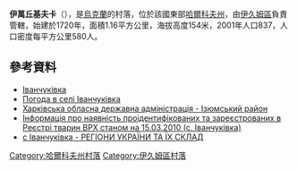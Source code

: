 {{coord|49|22|23|N|37|11|42|E|scale:100000_region:UA|display=title}}

'''伊萬丘基夫卡'''（{{lang-uk|Іванчуківка}}），是[[烏克蘭|烏克蘭]]的村落，位於該國東部[[哈爾科夫州|哈爾科夫州]]，由[[伊久姆區|伊久姆區]]負責管轄，始建於1720年，面積1.16平方公里，海拔高度154米，2001年人口837，人口密度每平方公里580人。

==參考資料==
* [http://w1.c1.rada.gov.ua/pls/z7502/A005?rdat1=09.01.2009&rf7571=33252 Іванчуківка]{{dead link|date=2017年11月 |bot=InternetArchiveBot |fix-attempted=yes }}
* [http://weather.in.ua/ua/har'kovskaja/9450 Погода в селі Іванчуківка] {{Wayback|url=http://weather.in.ua/ua/har%27kovskaja/9450 |date=20201126094654 }}
* [http://kharkivoda.avakov.com/show.php?page=izumska/ Харківська обласна державна адміністрація - Ізюмський район]{{dead link|date=2017年11月 |bot=InternetArchiveBot |fix-attempted=yes }}
* [http://ipairtwebclient.agro-id.gov.ua/(S(gbi3ms45hz4woz55eijqecjb))/ReportTown.aspx?RegionID=75745&type=%204&AnimalType=%20/ Інформація про наявність проідентифікованих та зареєстрованих в Реєстрі тварин ВРХ станом на 15.03.2010 (с. Іванчуківка)]{{dead link|date=2018年2月 |bot=InternetArchiveBot |fix-attempted=yes }}
* [http://gska2.rada.gov.ua/pls/z7502/A005?rdat1=24.12.2009&rf7571=33252/ с Іванчуківка - РЕГІОНИ УКРАЇНИ ТА ЇХ СКЛАД]{{dead link|date=2017年11月 |bot=InternetArchiveBot |fix-attempted=yes }}

{{DEFAULTSORT:Іванчуківка}}
[[Category:哈爾科夫州村落|Category:哈爾科夫州村落]]
[[Category:伊久姆區村落|Category:伊久姆區村落]]


{{Kharkiv-geo-stub}}